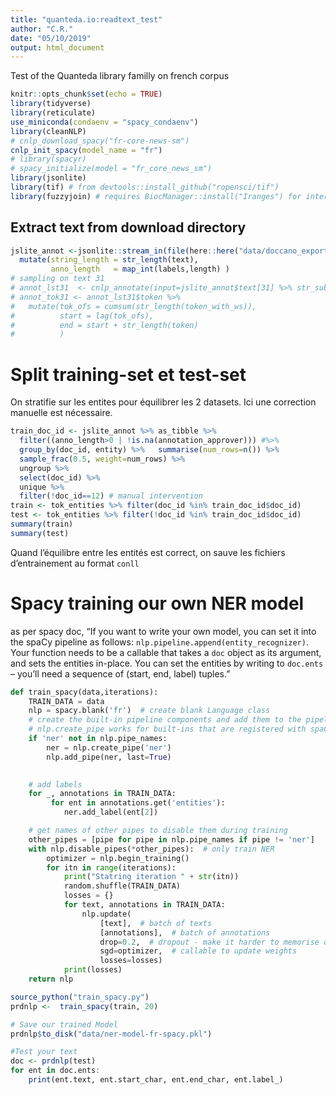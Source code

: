 ```yaml
---
title: "quanteda.io:readtext_test"
author: "C.R."
date: "05/10/2019"
output: html_document
---
```


Test of the Quanteda library familly on french corpus

```r
knitr::opts_chunk$set(echo = TRUE)
library(tidyverse)
library(reticulate)
use_miniconda(condaenv = "spacy_condaenv")
library(cleanNLP)
# cnlp_download_spacy("fr-core-news-sm")
cnlp_init_spacy(model_name = "fr")
# library(spacyr)
# spacy_initialize(model = "fr_core_news_sm")
library(jsonlite)
library(tif) # from devtools::install_github("ropensci/tif")
library(fuzzyjoin) # requires BiocManager::install("Iranges") for interval_inner_join
```

## Extract text from download directory

```r

jslite_annot <-jsonlite::stream_in(file(here::here("data/doccano_export_text_label.json")),verbose = T) %>% 
  mutate(string_length = str_length(text),
         anno_length   = map_int(labels,length) )
# sampling on text 31
# annot_lst31  <- cnlp_annotate(input=jslite_annot$text[31] %>% str_sub(1L,1000L),verbose = T)
# annot_tok31 <- annot_lst31$token %>% 
#   mutate(tok_ofs = cumsum(str_length(token_with_ws)),
#          start = lag(tok_ofs),
#          end = start + str_length(token)
#          )
```

# Split training-set et test-set
On stratifie sur les entites pour équilibrer les 2 datasets. Ici une correction manuelle est nécessaire.
```r
train_doc_id <- jslite_annot %>% as_tibble %>% 
  filter((anno_length>0 | !is.na(annotation_approver))) #%>% 
  group_by(doc_id, entity) %>%   summarise(num_rows=n()) %>% 
  sample_frac(0.5, weight=num_rows) %>%
  ungroup %>% 
  select(doc_id) %>% 
  unique %>%
  filter(!doc_id==12) # manual intervention
train <- tok_entities %>% filter(doc_id %in% train_doc_id$doc_id)
test <- tok_entities %>% filter(!doc_id %in% train_doc_id$doc_id) 
summary(train)
summary(test)
```
Quand l'équilibre entre les entités est correct, on sauve les fichiers d'entrainement au format `conll`


# Spacy training our own NER model
as per spacy doc, "If you want to write your own model, you can set it into the spaCy pipeline as follows: `nlp.pipeline.append(entity_recognizer)`. Your function needs to be a callable that takes a `doc` object as its argument, and sets the entities in-place. You can set the entities by writing to `doc.ents` -- you'll need a sequence of (start, end, label) tuples."

```python
def train_spacy(data,iterations):
    TRAIN_DATA = data
    nlp = spacy.blank('fr')  # create blank Language class
    # create the built-in pipeline components and add them to the pipeline
    # nlp.create_pipe works for built-ins that are registered with spaCy
    if 'ner' not in nlp.pipe_names:
        ner = nlp.create_pipe('ner')
        nlp.add_pipe(ner, last=True)
       

    # add labels
    for _, annotations in TRAIN_DATA:
         for ent in annotations.get('entities'):
            ner.add_label(ent[2])

    # get names of other pipes to disable them during training
    other_pipes = [pipe for pipe in nlp.pipe_names if pipe != 'ner']
    with nlp.disable_pipes(*other_pipes):  # only train NER
        optimizer = nlp.begin_training()
        for itn in range(iterations):
            print("Statring iteration " + str(itn))
            random.shuffle(TRAIN_DATA)
            losses = {}
            for text, annotations in TRAIN_DATA:
                nlp.update(
                    [text],  # batch of texts
                    [annotations],  # batch of annotations
                    drop=0.2,  # dropout - make it harder to memorise data
                    sgd=optimizer,  # callable to update weights
                    losses=losses)
            print(losses)
    return nlp
```

```r
source_python("train_spacy.py")
prdnlp <-  train_spacy(train, 20)

# Save our trained Model
prdnlp$to_disk("data/ner-model-fr-spacy.pkl")

#Test your text
doc <- prdnlp(test)
for ent in doc.ents:
    print(ent.text, ent.start_char, ent.end_char, ent.label_)

```

